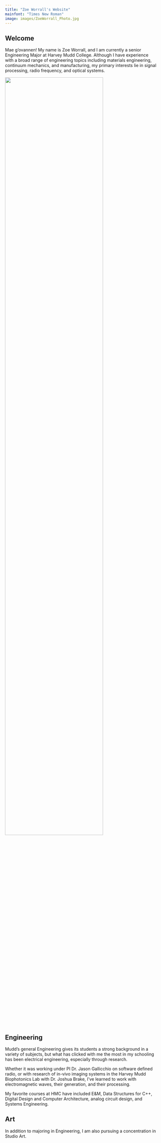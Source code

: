 ```yaml
---
title: "Zoe Worrall's Website"
mainfont: "Times New Roman"
image: images/ZoeWorrall_Photo.jpg
---
```


## Welcome

::: {.grid}

::: {.g-col-8}


Mae g'ovannen! My name is Zoe Worrall, and I am currently a senior Engineering Major at Harvey Mudd College. Although I have experience with a broad range of engineering topics including materials engineering, continuum mechanics, and manufacturing, my primary interests lie in signal processing, radio frequency, and optical systems. 
:::

::: {.g-col-4}
![](images/ZoeWorrall_Photo.jpg){width=80%}
::: 

:::

## Engineering

Mudd's general Engineering gives its students a strong background in a variety of subjects, but what has clicked with me the most in my schooling has been electrical engineering, especially through research.

Whether it was working under PI Dr. Jason Gallicchio on software defined radio, or with research of in-vivo imaging systems in the Harvey Mudd Biophotonics Lab with Dr. Joshua Brake, I've learned to work with electromagnetic waves, their generation, and their processing. 

My favorite courses at HMC have included E&M, Data Structures for C++, Digital Design and Computer Architecture, analog circuit design, and Systems Engineering.


## Art

In addition to majoring in Engineering, I am also pursuing a concentration in Studio Art. 

